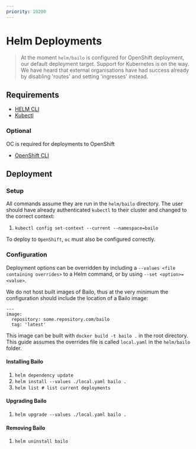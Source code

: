 ```yaml
---
priority: 10200
---
```



# Helm Deployments

> At the moment `helm/bailo` is configured for OpenShift deployment, our default deployment target. Support for
> Kubernetes is on the way. We have heard that external organisations have had success already by disabling 'routes' and
> setting 'ingresses' instead.

## Requirements

- [HELM CLI](https://github.com/helm/helm/releases)
- [Kubectl](https://kubernetes.io/docs/tasks/tools/)

### Optional

OC is required for deployments to OpenShift

- [OpenShift CLI](https://mirror.openshift.com/pub/openshift-v4/clients/oc/latest/linux/oc.tar.gz)

## Deployment

### Setup

All commands assume they are run in the `helm/bailo` directory. The user should have already authenticated `kubectl` to
their cluster and changed to the correct context:

1. `kubectl config set-context --current --namespace=bailo`

To deploy to `OpenShift`, `oc` must also be configured correctly.

### Configuration

Deployment options can be overridden by including a `--values <file containing overrides>` to a Helm command, or by
using `--set <option>=<value>`.

We do not host built images of Bailo, thus at the very minimum the configuration should include the location of a Bailo
image:

```
---
image:
  repository: some.repository.com/bailo
  tag: 'latest'
```

This image can be built with `docker build -t bailo .` in the root directory. This guide assumes the overrides file is
called `local.yaml` in the `helm/bailo` folder.

#### Installing Bailo

1. `helm dependency update`
2. `helm install --values ./local.yaml bailo .`
3. `helm list # list current deployments`

#### Upgrading Bailo

1. `helm upgrade --values ./local.yaml bailo .`

#### Removing Bailo

1. `helm uninstall bailo`

